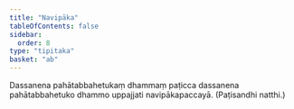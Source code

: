 ```yaml
---
title: "Navipāka"
tableOfContents: false
sidebar:
  order: 8
type: "tipitaka"
basket: "ab"
---
```



<DynamicBreadcrumb />

<Division number="27">

<Paragraph number="1126">
Dassanena pahātabbahetukaṃ dhammaṃ paṭicca dassanena pahātabbahetuko dhammo uppajjati navipākapaccayā. (Paṭisandhi natthi.)
</Paragraph>
</Division>